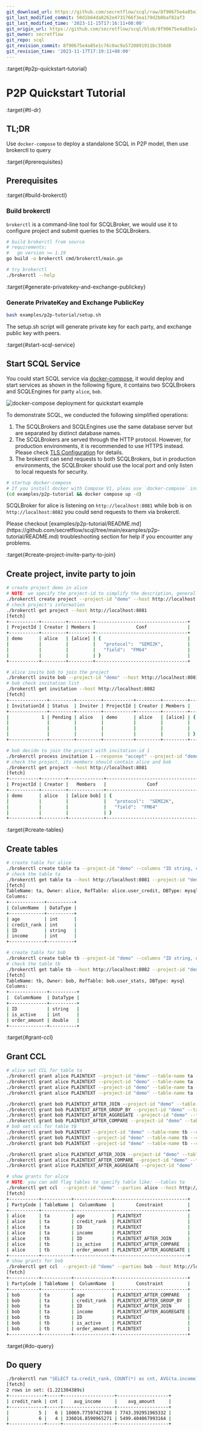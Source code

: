 ```yaml
---
git_download_url: https://github.com/secretflow/scql/raw/8f90675e4a85e1c76c0ac9a5720891911bc358d8/docs/intro/p2p-tutorial.rst
git_last_modified_commit: 50d1b64da8262e4731766f3ea179d2b0baf82af3
git_last_modified_time: '2023-11-15T17:16:11+08:00'
git_origin_url: https://github.com/secretflow/scql/blob/8f90675e4a85e1c76c0ac9a5720891911bc358d8/docs/intro/p2p-tutorial.rst
git_owner: secretflow
git_repo: scql
git_revision_commit: 8f90675e4a85e1c76c0ac9a5720891911bc358d8
git_revision_time: '2023-11-17T17:19:11+08:00'
---
```


:target{#p2p-quickstart-tutorial}

# P2P Quickstart Tutorial

:target{#tl-dr}

## TL;DR

Use `docker-compose` to deploy a standalone SCQL in P2P model, then use brokerctl to query

:target{#prerequisites}

## Prerequisites

:target{#build-brokerctl}

### Build brokerctl

`brokerctl` is a command-line tool for SCQLBroker, we would use it to configure project and submit queries to the SCQLBrokers.

```bash
# build brokerctl from source
# requirements:
#   go version >= 1.19
go build -o brokerctl cmd/brokerctl/main.go

# try brokerctl
./brokerctl --help
```

:target{#generate-privatekey-and-exchange-publickey}

### Generate PrivateKey and Exchange PublicKey

```bash
bash examples/p2p-tutorial/setup.sh
```

<Container type="note">
  The setup.sh script will generate private key for each party, and exchange public key with peers.
</Container>

:target{#start-scql-service}

## Start SCQL Service

You could start SCQL service via [docker-compose](https://github.com/secretflow/scql/tree/main/examples/p2p-tutorial), it would deploy and start services as shown in the following figure, it contains two SCQLBrokers and SCQLEngines for party `alice`, `bob`.

![docker-compose deployment for quickstart example](../_assets/p2p_deploy.png)

<Container type="note">
  To demonstrate SCQL, we conducted the following simplified operations:

  1. The SCQLBrokers and SCQLEngines use the same database server but are separated by distinct database names.
  2. The SCQLBrokers are served through the HTTP protocol. However, for production environments, it is recommended to use HTTPS instead. Please check [<span>TLS Configuration</span>](../reference/engine-config.mdx#scdb-tls) for details.
  3. The brokerctl can send requests to both SCQLBrokers, but in production environments, the SCQLBroker should use the local port and only listen to local requests for security.
</Container>

```bash
# startup docker-compose
# If you install docker with Compose V1, pleas use `docker-compose` instead of `docker compose`
(cd examples/p2p-tutorial && docker compose up -d)
```

SCQLBroker for alice is listening on `http://localhost:8081` while bob is on `http://localhost:8082` you could send requests to them via brokerctl.

<Container type="note">
  Please checkout [examples/p2p-tutorial/README.md](https://github.com/secretflow/scql/tree/main/examples/p2p-tutorial/README.md) troubleshooting section for help if you encounter any problems.
</Container>

:target{#create-project-invite-party-to-join}

## Create project, invite party to join

```bash
# create project demo in alice
# NOTE: we specify the project-id to simplify the description, generally you should make sure the id is unique or ignore this flag and use the automatically generated one
./brokerctl create project --project-id "demo" --host http://localhost:8081
# check project's information
./brokerctl get project --host http://localhost:8081
[fetch]
+-----------+---------+---------+----------------------------------+
| ProjectId | Creator | Members |               Conf               |
+-----------+---------+---------+----------------------------------+
| demo      | alice   | [alice] | {                                |
|           |         |         |   "protocol":  "SEMI2K",         |
|           |         |         |   "field":  "FM64"               |
|           |         |         | }                                |
+-----------+---------+---------+----------------------------------+

# alice invite bob to join the project
./brokerctl invite bob --project-id "demo" --host http://localhost:8081
# bob check invitation list
./brokerctl get invitation --host http://localhost:8082
[fetch]
+--------------+---------+---------+-----------+---------+---------+----------------------------------+
| InvitationId | Status  | Inviter | ProjectId | Creator | Members |               Conf               |
+--------------+---------+---------+-----------+---------+---------+----------------------------------+
|            1 | Pending | alice   | demo      | alice   | [alice] | {                                |
|              |         |         |           |         |         |   "protocol":  "SEMI2K",         |
|              |         |         |           |         |         |   "field":  "FM64"               |
|              |         |         |           |         |         | }                                |
+--------------+---------+---------+-----------+---------+---------+----------------------------------+

# bob decide to join the project with invitation-id 1
./brokerctl process invitation 1 --response "accept" --project-id "demo" --host http://localhost:8082
# check the project, its members should contain alice and bob
./brokerctl get project --host http://localhost:8081
[fetch]
+-----------+---------+-------------+----------------------------------+
| ProjectId | Creator |   Members   |               Conf               |
+-----------+---------+-------------+----------------------------------+
| demo      | alice   | [alice bob] | {                                |
|           |         |             |   "protocol":  "SEMI2K",         |
|           |         |             |   "field":  "FM64"               |
|           |         |             | }                                |
+-----------+---------+-------------+----------------------------------+
```

:target{#create-tables}

## Create tables

```bash
# create table for alice
./brokerctl create table ta --project-id "demo" --columns "ID string, credit_rank int, income int, age int" --ref-table alice.user_credit --db-type mysql --host http://localhost:8081
# check the table ta
./brokerctl get table ta --host http://localhost:8081 --project-id "demo"
[fetch]
TableName: ta, Owner: alice, RefTable: alice.user_credit, DBType: mysql
Columns:
+-------------+----------+
| ColumnName  | DataType |
+-------------+----------+
| age         | int      |
| credit_rank | int      |
| ID          | string   |
| income      | int      |
+-------------+----------+

# create table for bob
./brokerctl create table tb --project-id "demo" --columns "ID string, order_amount double, is_active int" --ref-table bob.user_stats --db-type mysql --host http://localhost:8082
# check the table tb
./brokerctl get table tb --host http://localhost:8082 --project-id "demo"
[fetch]
TableName: tb, Owner: bob, RefTable: bob.user_stats, DBType: mysql
Columns:
+--------------+----------+
|  ColumnName  | DataType |
+--------------+----------+
| ID           | string   |
| is_active    | int      |
| order_amount | double   |
+--------------+----------+
```

:target{#grant-ccl}

## Grant CCL

```bash
# alice set CCL for table ta
./brokerctl grant alice PLAINTEXT --project-id "demo" --table-name ta --column-name ID --host http://localhost:8081
./brokerctl grant alice PLAINTEXT --project-id "demo" --table-name ta --column-name credit_rank --host http://localhost:8081
./brokerctl grant alice PLAINTEXT --project-id "demo" --table-name ta --column-name income --host http://localhost:8081
./brokerctl grant alice PLAINTEXT --project-id "demo" --table-name ta --column-name age --host http://localhost:8081

./brokerctl grant bob PLAINTEXT_AFTER_JOIN --project-id "demo" --table-name ta --column-name ID --host http://localhost:8081
./brokerctl grant bob PLAINTEXT_AFTER_GROUP_BY --project-id "demo" --table-name ta --column-name credit_rank --host http://localhost:8081
./brokerctl grant bob PLAINTEXT_AFTER_AGGREGATE --project-id "demo" --table-name ta --column-name income --host http://localhost:8081
./brokerctl grant bob PLAINTEXT_AFTER_COMPARE --project-id "demo" --table-name ta --column-name age --host http://localhost:8081
# bob set ccl for table tb
./brokerctl grant bob PLAINTEXT --project-id "demo" --table-name tb --column-name ID --host http://localhost:8082
./brokerctl grant bob PLAINTEXT --project-id "demo" --table-name tb --column-name order_amount --host http://localhost:8082
./brokerctl grant bob PLAINTEXT --project-id "demo" --table-name tb --column-name is_active --host http://localhost:8082

./brokerctl grant alice PLAINTEXT_AFTER_JOIN --project-id "demo" --table-name tb --column-name ID --host http://localhost:8082
./brokerctl grant alice PLAINTEXT_AFTER_COMPARE --project-id "demo" --table-name tb --column-name is_active --host http://localhost:8082
./brokerctl grant alice PLAINTEXT_AFTER_AGGREGATE --project-id "demo" --table-name tb --column-name order_amount --host http://localhost:8082

# show grants for alice
# NOTE: you can add flag tables to specify table like: --tables ta
./brokerctl get ccl  --project-id "demo" --parties alice --host http://localhost:8081
[fetch]
+-----------+-----------+--------------+---------------------------+
| PartyCode | TableName |  ColumnName  |        Constraint         |
+-----------+-----------+--------------+---------------------------+
| alice     | ta        | age          | PLAINTEXT                 |
| alice     | ta        | credit_rank  | PLAINTEXT                 |
| alice     | ta        | ID           | PLAINTEXT                 |
| alice     | ta        | income       | PLAINTEXT                 |
| alice     | tb        | ID           | PLAINTEXT_AFTER_JOIN      |
| alice     | tb        | is_active    | PLAINTEXT_AFTER_COMPARE   |
| alice     | tb        | order_amount | PLAINTEXT_AFTER_AGGREGATE |
+-----------+-----------+--------------+---------------------------+
# show grants for bob
./brokerctl get ccl  --project-id "demo" --parties bob --host http://localhost:8081
[fetch]
+-----------+-----------+--------------+---------------------------+
| PartyCode | TableName |  ColumnName  |        Constraint         |
+-----------+-----------+--------------+---------------------------+
| bob       | ta        | age          | PLAINTEXT_AFTER_COMPARE   |
| bob       | ta        | credit_rank  | PLAINTEXT_AFTER_GROUP_BY  |
| bob       | ta        | ID           | PLAINTEXT_AFTER_JOIN      |
| bob       | ta        | income       | PLAINTEXT_AFTER_AGGREGATE |
| bob       | tb        | ID           | PLAINTEXT                 |
| bob       | tb        | is_active    | PLAINTEXT                 |
| bob       | tb        | order_amount | PLAINTEXT                 |
+-----------+-----------+--------------+---------------------------+
```

:target{#do-query}

## Do query

```bash
./brokerctl run "SELECT ta.credit_rank, COUNT(*) as cnt, AVG(ta.income) as avg_income, AVG(tb.order_amount) as avg_amount FROM ta INNER JOIN tb ON ta.ID = tb.ID WHERE ta.age >= 20 AND ta.age <= 30 AND tb.is_active=1 GROUP BY ta.credit_rank;"  --project-id "demo" --host http://localhost:8081 --timeout 3
[fetch]
2 rows in set: (1.221304389s)
+-------------+-----+-------------------+-------------------+
| credit_rank | cnt |    avg_income     |    avg_amount     |
+-------------+-----+-------------------+-------------------+
|           5 |   6 | 18069.77597427368 | 7743.392951965332 |
|           6 |   4 | 336016.8590965271 | 5499.404067993164 |
+-------------+-----+-------------------+-------------------+
```
